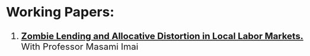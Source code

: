 <style type="text/css">
.main-container {
  max-width: 1200px;
  margin-left: auto;
  margin-right: auto;
}
</style>

<style type="text/css">
  body{
  font-size: 18pt;
}
</style>

##  Working Papers:  
1.  **<ins>Zombie Lending and Allocative Distortion in Local Labor Markets.</ins>** With Professor Masami Imai  